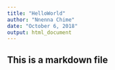 ```yaml
---
title: "HelloWorld"
author: "Nnenna Chime"
date: "October 6, 2018"
output: html_document
---
```

## This is a markdown file
